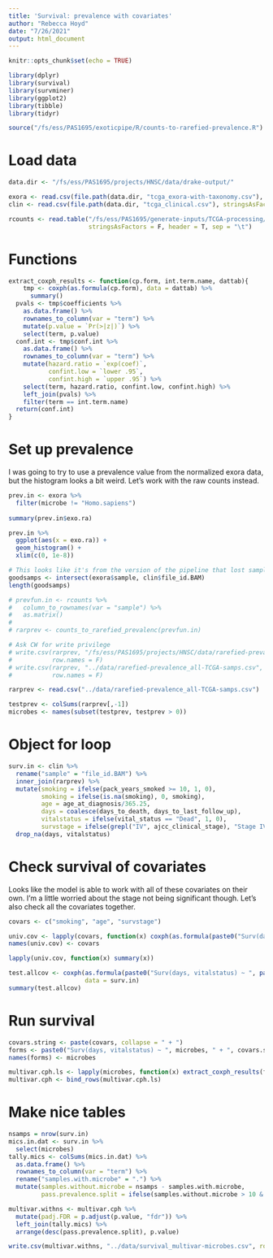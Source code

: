 ```yaml
---
title: 'Survival: prevalence with covariates'
author: "Rebecca Hoyd"
date: "7/26/2021"
output: html_document
---
```


```r
knitr::opts_chunk$set(echo = TRUE)

library(dplyr)
library(survival)
library(survminer)
library(ggplot2)
library(tibble)
library(tidyr)

source("/fs/ess/PAS1695/exoticpipe/R/counts-to-rarefied-prevalence.R")
```

# Load data
```r
data.dir <- "/fs/ess/PAS1695/projects/HNSC/data/drake-output/"

exora <- read.csv(file.path(data.dir, "tcga_exora-with-taxonomy.csv"), stringsAsFactors = F)
clin <- read.csv(file.path(data.dir, "tcga_clinical.csv"), stringsAsFactors = F)

rcounts <- read.table("/fs/ess/PAS1695/generate-inputs/TCGA-processing/data/HNSC/k2bout.txt",
                      stringsAsFactors = F, header = T, sep = "\t")

```

# Functions

```r
extract_coxph_results <- function(cp.form, int.term.name, dattab){
    tmp <- coxph(as.formula(cp.form), data = dattab) %>%
      summary()
  pvals <- tmp$coefficients %>%
    as.data.frame() %>%
    rownames_to_column(var = "term") %>%
    mutate(p.value = `Pr(>|z|)`) %>%
    select(term, p.value)
  conf.int <- tmp$conf.int %>%
    as.data.frame() %>%
    rownames_to_column(var = "term") %>%
    mutate(hazard.ratio = `exp(coef)`,
           confint.low = `lower .95`,
           confint.high = `upper .95`) %>%
    select(term, hazard.ratio, confint.low, confint.high) %>%
    left_join(pvals) %>%
    filter(term == int.term.name)
  return(conf.int)
}
```

# Set up prevalence

I was going to  try to use a prevalence value from the normalized exora data, but the histogram looks a bit weird. Let's work with the raw counts instead.
```r
prev.in <- exora %>%
  filter(microbe != "Homo.sapiens")
  
summary(prev.in$exo.ra)

prev.in %>%
  ggplot(aes(x = exo.ra)) +
  geom_histogram() +
  xlim(c(0, 1e-8))
```

```r
# This looks like it's from the version of the pipeline that lost samples? we will ignore this I guess. I need to check with Caroline. Instead we'll use the rarefied prevalence on all available samples.
goodsamps <- intersect(exora$sample, clin$file_id.BAM)
length(goodsamps)

# prevfun.in <- rcounts %>%
#   column_to_rownames(var = "sample") %>%
#   as.matrix()
# 
# rarprev <- counts_to_rarefied_prevalenc(prevfun.in)

# Ask CW for write privilege
# write.csv(rarprev, "/fs/ess/PAS1695/projects/HNSC/data/rarefied-prevalence_all-TCGA-samps.csv",
#           row.names = F)
# write.csv(rarprev, "../data/rarefied-prevalence_all-TCGA-samps.csv",
#           row.names = F)

rarprev <- read.csv("../data/rarefied-prevalence_all-TCGA-samps.csv")
```

```r
testprev <- colSums(rarprev[,-1])
microbes <- names(subset(testprev, testprev > 0))
```

# Object for loop

```r
surv.in <- clin %>%
  rename("sample" = "file_id.BAM") %>%
  inner_join(rarprev) %>%
  mutate(smoking = ifelse(pack_years_smoked >= 10, 1, 0),
         smoking = ifelse(is.na(smoking), 0, smoking),
         age = age_at_diagnosis/365.25,
         days = coalesce(days_to_death, days_to_last_follow_up),
         vitalstatus = ifelse(vital_status == "Dead", 1, 0),
         survstage = ifelse(grepl("IV", ajcc_clinical_stage), "Stage IV", ajcc_clinical_stage)) %>%
  drop_na(days, vitalstatus)
```
# Check survival of covariates

Looks like the model is able to work with all of these covariates on their own. I'm a little worried about the stage not being significant though. Let's also check all the covariates together.
```r
covars <- c("smoking", "age", "survstage")

univ.cov <- lapply(covars, function(x) coxph(as.formula(paste0("Surv(days, vitalstatus) ~ ", x)), data = surv.in))
names(univ.cov) <- covars

lapply(univ.cov, function(x) summary(x))
```

```r
test.allcov <- coxph(as.formula(paste0("Surv(days, vitalstatus) ~ ", paste(covars, collapse = " + "))),
                     data = surv.in)
summary(test.allcov)
```


# Run survival

```r
covars.string <- paste(covars, collapse = " + ")
forms <- paste0("Surv(days, vitalstatus) ~ ", microbes, " + ", covars.string)
names(forms) <- microbes
```

```r
multivar.cph.ls <- lapply(microbes, function(x) extract_coxph_results(forms[[x]], x, surv.in))
multivar.cph <- bind_rows(multivar.cph.ls)
```

# Make nice tables
```r
nsamps = nrow(surv.in)
mics.in.dat <- surv.in %>%
  select(microbes)
tally.mics <- colSums(mics.in.dat) %>%
  as.data.frame() %>%
  rownames_to_column(var = "term") %>%
  rename("samples.with.microbe" = ".") %>%
  mutate(samples.without.microbe = nsamps - samples.with.microbe,
         pass.prevalence.split = ifelse(samples.without.microbe > 10 & samples.with.microbe > 10, "Yes", "No"))
```

```r
multivar.withns <- multivar.cph %>%
  mutate(padj.FDR = p.adjust(p.value, "fdr")) %>%
  left_join(tally.mics) %>%
  arrange(desc(pass.prevalence.split), p.value)
```

```r
write.csv(multivar.withns, "../data/survival_multivar-microbes.csv", row.names = F)
```
